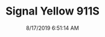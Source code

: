 ---
width: 2000
height: 1333
title: Signal Yellow 911S
description: Signal Yellow 911S Targa
date: 8/17/2019 6:51:14 AM
cameraMake: Sony
cameraModel: ILCE-7M3
lens: FE 24-105mm F4 G OSS
settingsfStop: f/4
settingsISO: ISO 50
settingsShutter: 1/40
settingsFocalLength: 65 mm
---